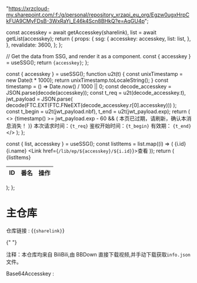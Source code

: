 
  "https://xrzcloud-my.sharepoint.com/:f:/g/personal/repository_xrzapi_eu_org/Egzw0ugxHrpCkFUA9CMyFDsB-3WxRaYj_E46k4Scn8BHkQ?e=AqGU4p";

  const accesskey = await getAccesskey(sharelink),
    list = await getList(accesskey);
  return {
    props: {
      ssg: {
        accesskey: accesskey,
        list: list,
      },
    },
    revalidate: 3600,
  };
};

  // Get the data from SSG, and render it as a component.
  const { accesskey } = useSSG();
  return <code>{accesskey}</code>;
};

  const { accesskey } = useSSG();
  function u2t(t) {
    const unixTimestamp = new Date(t * 1000);
    return unixTimestamp.toLocaleString();
  }
  const timestamp = () => Date.now() / 1000 || 0;
  const decode_accesskey = JSON.parse(decode(accesskey));
  const t_req = u2t(decode_accesskey.t),
    jwt_payload = JSON.parse(
      decode(FTC.EXT(FTC.FNeEXT(decode_accesskey.r[0].accesskey)))
    );
  const t_begin = u2t(jwt_payload.nbf),
    t_end = u2t(jwt_payload.exp);
  return (
    <>
      {timestamp() >= jwt_payload.exp - 60 && (
        <Callout type="error" emoji="️🚫">
          本页已过期，请刷新，确认本消息消失！
        </Callout>
      )}
      本次请求时间：<code>{t_req}</code> 鉴权开始时间：<code>{t_begin}</code> 有效期：
      <code>{t_end}</code>
    </>
  );
};

  const { list, accesskey } = useSSG();
  const listItems = list.map((i) => (
    <tr key={i.id}>
      <td>{i.id}</td>
      <td>{i.name}</td>
      <td>
        <Link href={`/lib/ep/${accesskey}/${i.id}`}>查看</Link>
      </td>
    </tr>
  ));
  return (
    <table>
      <thead>
        <tr>
          <th>ID</th>
          <th>番名</th>
          <th>操作</th>
        </tr>
      </thead>
      <tbody>{listItems}</tbody>
    </table>
  );
};

# 主仓库

仓库链接 : {<code>{sharelink}</code>}

<D />{" "}

注释：本仓库均来自 BiliBili,由 BBDown 直接下载视频,并手动下载获取`info.json`文件。

<List />

Base64Accesskey : <Accesskey/>
